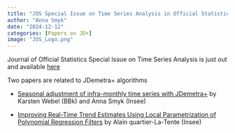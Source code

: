 ```yaml
---
title: "JOS Special Issue on Time Series Analysis in Official Statistics"
author: "Anna Smyk"
date: "2024-12-12"
categories: [Papers on JD+]
image: "JOS_Logo.png"
---
```


Journal of Official Statistics Special Issue on Time Series Analysis is just out and available [here](https://journals.sagepub.com/toc/JOF/current)

Two papers are related to JDemetra+ algorithms

- [Seasonal adjustment of infra-monthly time series with JDemetra+](https://doi.org/10.1177/0282423X241277602) by Karsten Webel (BBk) and Anna Smyk (Insee)

- [Improving Real-Time Trend Estimates Using Local Parametrization of Polynomial Regression Filters](https://journals.sagepub.com/doi/full/10.1177/0282423X241283207) by Alain quartier-La-Tente (Insee)



